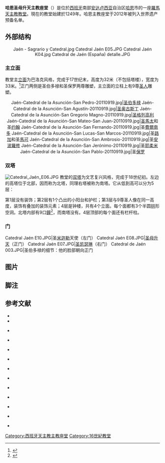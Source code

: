 {{Infobox religious building
| building_name         = 哈恩主教座堂
| image                 = Jaén Cathedral.png
| caption               = 哈恩主教座堂
| location              = {{ESP}} [[哈恩_(西班牙)|哈恩]]
| province              = [[哈恩省|哈恩省]]
| prefecture            = {{flag|Andalusia}}
| sector                = [[天主教哈恩教區|天主教哈恩教區]]
| religious_affiliation = [[天主教會|天主教會]]
| architect             = 
| architecture_type     = [[教堂|教堂]]
| architecture_style    = [[文艺复兴建筑|文艺复兴建筑]]<br/>[[巴洛克|巴洛克]]<br/>[[新古典主义|新古典主义]]
| groundbreaking        = 1249年
| year_completed        = 1724年
| length                = 100米
| width                 = 70米
}}

'''哈恩圣母升天主教座堂'''（{{lang-es|Catedral de la Asunción de Jaén}}）是位於[[西班牙|西班牙]]南部[[安达卢西亚|安达卢西亚]]自治区[[哈恩_(西班牙)|哈恩]]市的一座[[羅馬天主教|羅馬天主教]][[教堂|教堂]]。現在的教堂始建於1249年。哈恩主教座堂于2012年被列入世界遗产预备名单。

==外部结构==
<center>
<gallery mode="packed" caption="哈恩主教座堂的外观">
Jaén - Sagrario y Catedral.jpg
Catedral Jaén E05.JPG
Catedral Jaén K04.jpg
Catedral de Jaén (España) detalle.JPG
</gallery>
</center>
===主立面===
教堂主[[立面|立面]]为巴洛克风格，完成于17世纪末，高度为32米（不包括塔楼），宽度为33米。<ref>{{cite book |author1=Carlos Garrido Torres |title=Andalucía, Patrimonio Artístico y Monumental |date=2000 |publisher=IGSA |location=[[Barcelona|Barcelona]] |pages=52 |language=ca}}</ref>正门两侧是圣伯多禄和圣保罗两尊雕塑，主立面的立柱上有9尊[[圣人|圣人]]雕塑。
<center>
<gallery mode="packed">
Jaén-Catedral de la Asunción-San Pedro-20110919.jpg|[[彼得_(使徒)|圣伯多禄]]
Jaén-Catedral de la Asunción-San Agustín-20110919.jpg|[[希波的奥古斯丁|圣奥古斯丁]]
Jaén-Catedral de la Asunción-San Gregorio Magno-20110919.jpg|[[教宗額我略一世|圣格列高利]]
Jaén-Catedral de la Asunción-San Mateo-San Juan-20110919.jpg|[[圣人|圣]][[馬太|馬太]]和圣[[约翰_(使徒)|约翰]]
Jaén-Catedral de la Asunción-San Fernando-20110919.jpg|圣[[費爾南多三世_(卡斯蒂利亞)|費爾南多]]
Jaén-Catedral de la Asunción-San Lucas-San Marcos-20110919.jpg|圣[[路加|路加]]和圣[[馬可_(福音書作者)|馬可]]
Jaén-Catedral de la Asunción-San Ambrosio-20110919.jpg|圣[[安波羅修|安波羅修]]
Jaén-Catedral de la Asunción-San Jerónimo-20110919.jpg|圣[[耶柔米|耶柔米]]
Jaén-Catedral de la Asunción-San Pablo-20110919.jpg|圣[[保罗_(使徒)|保罗]]
</gallery>
</center>
===双塔===
[[File:Catedral_Jaén_E06.JPG|thumb]]
教堂的[[塔式建築|双塔]]为文艺复兴风格，完成于18世纪初。左边的高塔位于北部，因而称为北塔，同理右塔被称为南塔。它从低到高可以分为5层：

第1层没有装饰；第2层有1个凸出的小阳台和护栏；第3层与9尊圣人像在同一高度，装饰有叠加的装饰元素；4层是钟楼，共有4个立面。每个面都有3个半圆[[拱|拱]]形空洞。北塔内部有9口[[鐘_(敲擊器)|鐘]]<ref>{{cite web|language= es|url= http://www.campaners.com/php/catedral.php?numer=233|title= Inventario de las campanas de la Catedral de Jaén|author= Llop i Bayo, Francesc|date= 2011-01-25|work= Inventario de las campanas de las Catedrales de España. Ministerio de Cultura|quote= Las campanas se concentran en una torre, la torre oeste o de las campanas, mientras que la otra permanece vacía.|accessdate= 2018-11-23|archive-date= 2020-10-21|archive-url= https://web.archive.org/web/20201021125955/http://www.campaners.com/php/catedral.php?numer=233|dead-url= no}}</ref>，而南塔没有。4层顶部的每个面还有栏杆柱。

===门===
<gallery mode=packed caption="教堂主立面三个门上的浮雕">
Catedral Jaén E10.JPG|圣[[米迦勒|米迦勒]]天使（左门）
Catedral Jaén E08.JPG|[[圣母升天|圣母升天]]（正门）
Catedral Jaén E07.JPG|[[亚历山大的加大肋纳|圣凯瑟琳]]（右门）
Catedral de Jaén 003.JPG|圣伯多禄的细节：他的脸部朝向正门
</gallery>

==图片==

==脚注==
{{reflist}}

==参考文献==
{{refbegin|2}}
* {{cite journal|author=Álamo Berzosa, Guillermo|language=es|title=Iglesia Catedral de Jaén, Historia e imagen|year=1968|publisher=Jaén, Obispado de Jaén|id={{OCLC|16931353}}}}
* {{cite book
|author= Galera Andreu, Pedro Antonio
|year= 1979
|title= La fachada de la Catedral de Jaén y la consolidación de la "arquitectura efímera"
|pages= 523–531
|volume= 1
|location= Estudios sobre la literatura y arte: dedicados al profesor Emilio Orozco Díaz
|isbn= 84-338-0123-6
|url= http://dialnet.unirioja.es/servlet/articulo?codigo=893050
|accessdate= 2010-11-01
|language= es
|archive-date= 2018-12-25
|archive-url= https://web.archive.org/web/20181225071535/https://dialnet.unirioja.es/servlet/articulo?codigo=893050
|dead-url= no
}}

* {{cite book
|last= Beltrán Almazán
|first= Cristóbal
|year= 1988
|title= El Cabildo de la iglesia catedral de Jaén en el siglo XVI. Organización y funcionamiento
|work= Boletín del Instituto de Estudios Giennenses
|number= 134
|pages= 31–58
|issn= 0561-3590
|url= http://dialnet.unirioja.es/servlet/articulo?codigo=1197472
|accessdate= 2011-09-22
|language= es
|archive-date= 2018-12-25
|archive-url= https://web.archive.org/web/20181225071527/https://dialnet.unirioja.es/servlet/articulo?codigo=1197472
|dead-url= no
}}

* {{cite book
 |author      = Herrador, Rosario Anguita
 |title       = El Arte Eucarístico: ¿un controvertido tema en el Jaén ilustrado?
 |url         = http://www.realsociedadeconomicajaen.com/I_Congreso_Ilustracion/el_arte_eucaristico.htm
 |date        = 1994
 |editor      = Universidad de Jaén y Real Sociedad Económica de Amigos del País
 |isbn        = 
 |location    = Actas I Congreso 'La Ilustración y Jaén'
 |pages       = 119–128
 |quote       = (...) sagrarios y manifestadores hechos ahora en mármol, jaspe y bronce, siguiendo las recomendaciones oficiales, o en madera policromada en verde, rojo o blanco, imitando los materiales anteriores. Se pueden citer aquí los manifestadores de mármol y bronce situados en los presbiterios de la parroquia del Sagrario o de la Catedral de Jaén, y sus correspondientes sagrarios.
 |deadurl     = yes
 |archiveurl  = https://web.archive.org/web/20181225071533/http://www.realsociedadeconomicajaen.com/I_Congreso_Ilustracion/el_arte_eucaristico.htm
 |archivedate = 2018年12月25日
 |language    = es
 |access-date = 2015年9月26日
}}

* {{cite book
|last= Quesada Galacho
|first= Manuel
|last2= Anta Félez
|first2= José Luis
|year= 1996
|title= Los exvotos en el Cristo de la Misericordia de la Catedral de Jaén
|work= Boletín del Instituto de Estudios Giennenses
|number= 159
|pages= 161–177
|issn= 0561-3590
|url= http://dialnet.unirioja.es/servlet/articulo?codigo=1213791
|accessdate= 2011-09-22
|language= es
|archive-date= 2018-12-25
|archive-url= https://web.archive.org/web/20181225071537/https://dialnet.unirioja.es/servlet/articulo?codigo=1213791
|dead-url= no
}}

* {{cite journal|last=Navascués Palacio|first=Pedro|first2=Carlos|last2=Sarthou Carreres|year=1997|title=Catedrales de España|location=Madrid|publisher=Espasa Calpe|language=es|isbn=84-239-7645-9|id={{OCLC|249825366}}}}

* {{cite book
|last= Domínguez Cubero
|first= José
|year= 1998
|title= Gutierre Gierero, author del Cristo de las Misericordias de la Catedral de Jaén
|work= Boletín del Instituto de Estudios Giennenses
|number= 168
|pages= 43–56
|issn= 0561-3590
|url= http://dialnet.unirioja.es/servlet/articulo?codigo=1195765
|accessdate= 2011-09-22
|language= es
|quote= Gutierre Gierero realizó el Cristo de las Misericordias de la catedral de Jaén.
|archive-date= 2018-12-25
|archive-url= https://web.archive.org/web/20181225071545/https://dialnet.unirioja.es/servlet/articulo?codigo=1195765
|dead-url= no
}}

* {{cite journal|author=Galera Andreu, Pedro Antonio|title=La Catedral de Jaén|year=2000|publisher=Úbeda (Jaén), El Olivo|id={{OCLC|47182405}}|language=es}}

* {{cite book
 |last         = Arco Moya
 |first        = Juan del
 |year         = 2000
 |title        = Inventario de las actas del cabildo de la catedral de Jaén en el archivo histórico diocesano
 |work         = Boletín del Instituto de Estudios Giennenses
 |number       = 175
 |pages        = 109–144
 |issn         = 0561-3590
 |url          = http://dialnet.unirioja.es/servlet/articulo?codigo=1147161
 |language     = es
 |accessdate   = 2011-09-22
 |archive-date = 2018-12-25
 |archive-url  = https://web.archive.org/web/20181225071531/https://dialnet.unirioja.es/servlet/articulo?codigo=1147161
 |dead-url     = no
}}

* {{cite book
|author= Barrio Moya, José Luis
|year= 2001
|title= Las donaciones del obispo Don Agustín Rubín de Ceballos a la Catedral de Jaén
|number= 179
|language= es
|pages= 59–67
|location= Boletín del Instituto de Estudios Giennenses
|issn= 0561-3590
|url= http://dialnet.unirioja.es/servlet/articulo?codigo=1148822
|accessdate= 1 November 2010
|quote= El obispo don Agustín Rubín de Ceballos gobernó la diócesis de Jaén desde 1780 hasta 1793. Durante aquel tiempo el generoso prelado contribuyó enormemente al embellecimiento de su sede metropolitana, costeando obras tan estimables como el retablo de San Eufrasio y el Tabernáculo del altar mayor. El hallazgo del testamento de don Agustín Rubín de Ceballos nos permite conocer que, asimismo, legó a la catedral de Jaén no sólo su biblioteca, sino también un valioso misal mozárabe toledano
|archive-date= 2018-12-25
|archive-url= https://web.archive.org/web/20181225071540/https://dialnet.unirioja.es/servlet/articulo?codigo=1148822
|dead-url= no
}}

* {{cite journal|author=Galera Andreu, Pedro Antonio|language=es|title=Las catedrales de Vandelvira|url=http://dialnet.unirioja.es/servlet/libro?codigo=285620|year=2006|publisher=Úbeda (Jaén), El Olivo|id={{OCLC|309400836}}|access-date=2015-09-26|archive-date=2014-10-16|archive-url=https://web.archive.org/web/20141016080559/http://dialnet.unirioja.es/servlet/libro?codigo=285620|dead-url=no}}

* {{cite book
|author= Higueras Maldonado, Juan
|year= 2006
|title= La Catedral de Jaén: Finanzas para su construcción, durante el siglo XVII
|number= 1
|pages= 113–134
|location= Elucidario: Seminario bio-bibliográfico Manuel Caballero Venzalá
|issn= 1885-9658
|url= http://dialnet.unirioja.es/servlet/articulo?codigo=1984290
|accessdate= 2010-12-03
|quote= datos referidos a la finanzas para construir la catedral giennense, durante el siglo XVII
|language= es
|archive-date= 2018-12-25
|archive-url= https://web.archive.org/web/20181225071517/https://dialnet.unirioja.es/servlet/articulo?codigo=1984290
|dead-url= no
}}

* {{cite book
|last= Lara López
|first= Emilio Luis
|year= 2009
|title= El friso gótico de la catedral de Jaén: una demonización de los judíos a través de la iconografía
|work= Elucidario: Seminario bio-bibliográfico Manuel Caballero Venzalá
|number= 8
|pages= 21–43
|issn= 1885-9658
|url= http://dialnet.unirioja.es/servlet/articulo?codigo=3176921
|accessdate= 2012-02-04
|language= es
|archive-date= 2018-12-25
|archive-url= https://web.archive.org/web/20181225071526/https://dialnet.unirioja.es/servlet/articulo?codigo=3176921
|dead-url= no
}}{{refend}}
{{Commons category|Catedral de Jaén}}
{{Authority control}}
{{coord|37.765|-3.7899|region:ES-CT_type:landmark|display=title}}
[[Category:西班牙天主教主教座堂|Category:西班牙天主教主教座堂]]
[[Category:16世紀教堂|Category:16世紀教堂]]